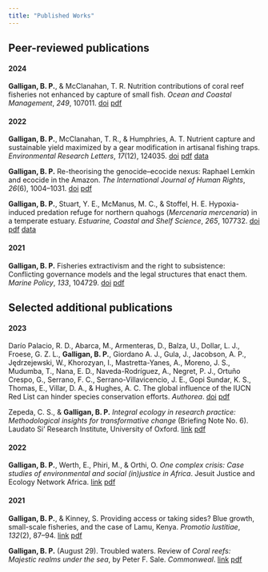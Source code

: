 ```yaml
---
title: "Published Works"
---
```


## Peer-reviewed publications

#### 2024

**Galligan, B. P.**, & McClanahan, T. R. Nutrition contributions of coral reef fisheries not enhanced by capture of small fish. *Ocean and Coastal Management*, *249*, 107011. [doi](https://doi.org/10.1016/j.ocecoaman.2023.107011) [pdf](data-files/galliganmcclanahan2024.pdf)

#### 2022

**Galligan, B. P.**, McClanahan, T. R., & Humphries, A. T. Nutrient capture and sustainable yield maximized by a gear modification in artisanal fishing traps. *Environmental Research Letters*, *17*(12), 124035. [doi](https://doi.org/10.1088/1748-9326/aca77e) [pdf](data-files/galliganetal2022b.pdf) [data](https://doi.org/10.5281/zenodo.7256316)

**Galligan, B. P.** Re-theorising the genocide–ecocide nexus: Raphael Lemkin and ecocide in the Amazon. *The International Journal of Human Rights*, *26*(6), 1004–1031. [doi](https://doi.org/10.1080/13642987.2021.1994402) [pdf](data-files/galligan2022.pdf)

**Galligan, B. P.**, Stuart, Y. E., McManus, M. C., & Stoffel, H. E. Hypoxia-induced predation refuge for northern quahogs (*Mercenaria mercenaria*) in a temperate estuary. *Estuarine, Coastal and Shelf Science*, *265*, 107732. [doi](https://doi.org/10.1016/j.ecss.2021.107732) [pdf](data-files/galliganetal2022.pdf) [data](https://doi.org/10.5061/dryad.fn2z34tw5)

#### 2021

**Galligan, B. P.** Fisheries extractivism and the right to subsistence: Conflicting governance models and the legal structures that enact them. *Marine Policy*, *133*, 104729. [doi](https://doi.org/10.1016/j.marpol.2021.104729) [pdf](data-files/galligan2021.pdf)

## Selected additional publications

#### 2023

Darío Palacio, R. D., Abarca, M., Armenteras, D., Balza, U., Dollar, L. J., Froese, G. Z. L., **Galligan, B. P.**, Giordano A. J., Gula, J., Jacobson, A. P., Jędrzejewski, W., Khorozyan, I., Mastretta-Yanes, A., Moreno, J. S., Mudumba, T., Nana, E. D., Naveda-Rodríguez, A., Negret, P. J., Ortuño Crespo, G., Serrano, F. C., Serrano-Villavicencio, J. E., Gopi Sundar, K. S., Thomas, E., Villar, D. A., & Hughes, A. C. The global influence of the IUCN Red List can hinder species conservation efforts. *Authorea*. [doi](https://doi.org/10.22541/au.169945445.50394320/v1) [pdf](data-files/dariopalacio2023.pdf)

Zepeda, C. S., & **Galligan, B. P.** *Integral ecology in research practice: Methodological insights for transformative change* (Briefing Note No. 6). Laudato Si' Research Institute, University of Oxford. [link](https://lsri.campion.ox.ac.uk/publications/integral-ecology-research-practice-methodological-insights-transformative-change) [pdf](data-files/zepeda2023.pdf)

#### 2022

**Galligan, B. P.**, Werth, E., Phiri, M., & Orthi, O. *One complex crisis: Case studies of environmental and social (in)justice in Africa*. Jesuit Justice and Ecology Network Africa. [link](https://www.jenaafrica.org/wp-content/uploads/2022/07/GalliganEtAl_OneCrisis_JENA_6.15.22.pdf) [pdf](data-files/galliganetal2022c.pdf)

#### 2021

**Galligan, B. P.**, & Kinney, S. Providing access or taking sides? Blue growth, small-scale fisheries, and the case of Lamu, Kenya. *Promotio Iustitiae*, *132*(2), 87–94. [link](https://www.sjesjesuits.global/media/2021/12/PJ_132_ENG.pdf#page=87) [pdf](data-files/galligankinney2021.pdf)

**Galligan, B. P.** (August 29). Troubled waters. Review of *Coral reefs: Majestic realms under the sea*, by Peter F. Sale. *Commonweal*. [link](https://www.commonwealmagazine.org/troubled-waters) [pdf](data-files/galligan2021b.pdf)


